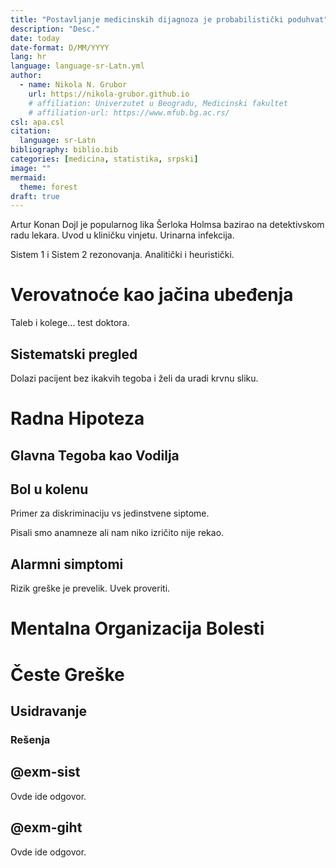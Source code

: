 ```yaml
---
title: "Postavljanje medicinskih dijagnoza je probabilistički poduhvat"
description: "Desc."
date: today
date-format: D/MM/YYYY
lang: hr
language: language-sr-Latn.yml
author:
  - name: Nikola N. Grubor
    url: https://nikola-grubor.github.io
    # affiliation: Univerzutet u Beogradu, Medicinski fakultet
    # affiliation-url: https://www.mfub.bg.ac.rs/
csl: apa.csl
citation:
  language: sr-Latn
bibliography: biblio.bib
categories: [medicina, statistika, srpski]
image: ""
mermaid: 
  theme: forest
draft: true
---
```

Artur Konan Dojl je popularnog lika Šerloka Holmsa bazirao na detektivskom radu lekara. Uvod u kliničku vinjetu. Urinarna infekcija.

Sistem 1 i Sistem 2 rezonovanja. Analitički i heuristički.

# Verovatnoće kao jačina ubeđenja

Taleb i kolege... test doktora.

::: {#exm-sist}
## Sistematski pregled

Dolazi pacijent bez ikakvih tegoba i želi da uradi krvnu sliku.

:::

# Radna Hipoteza

## Glavna Tegoba kao Vodilja

::: {#exm-giht}
## Bol u kolenu

Primer za diskriminaciju vs jedinstvene siptome.

:::

Pisali smo anamneze ali nam niko izričito nije rekao.

## Alarmni simptomi

Rizik greške je prevelik. Uvek proveriti.

# Mentalna Organizacija Bolesti

## 

# Česte Greške

## Usidravanje

### Rešenja

::: { .solution}

## @exm-sist

Ovde ide odgovor.

:::

::: { .solution}

## @exm-giht

Ovde ide odgovor.

:::